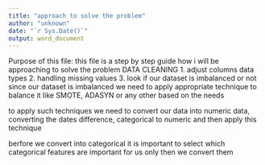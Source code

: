 ```yaml
---
title: "approach to solve the problem"
author: "unknown"
date: "`r Sys.Date()`"
output: word_document
---
```


Purpose of this file: this file is a step by step guide how i will be approaching to solve the problem
DATA CLEANING
1. adjust columns data types 
2. handling missing values
3. look if our dataset is imbalanced or not
since our dataset is imbalanced we need to apply appropriate technique to balance it like SMOTE, ADASYN or any other based on the needs

to apply such techniques we need to convert our data into numeric data, converting the dates difference, categorical to numeric and then apply this technique

berfore we convert into categorical it is important to select which categorical features are important for us only then we convert them
